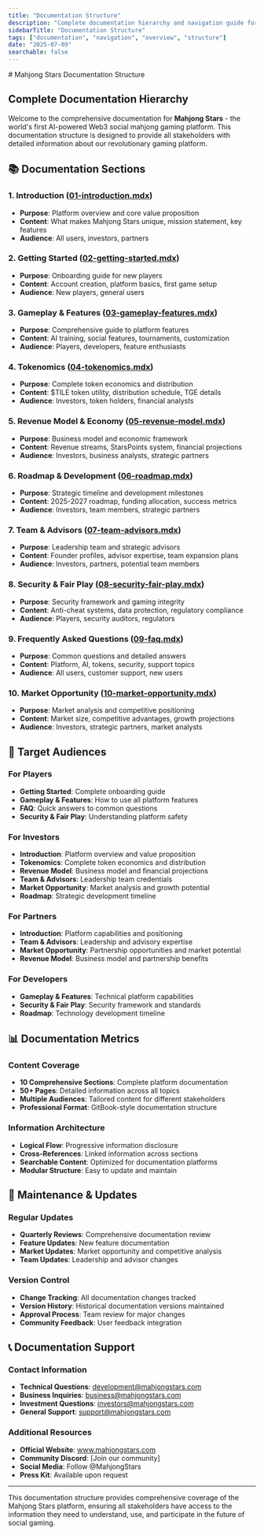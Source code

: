 ```yaml
---
title: "Documentation Structure"
description: "Complete documentation hierarchy and navigation guide for Mahjong Stars platform"
sidebarTitle: "Documentation Structure"
tags: ["documentation", "navigation", "overview", "structure"]
date: "2025-07-09"
searchable: false
---
```

<div data-pagefind-ignore>
# Mahjong Stars Documentation Structure

## Complete Documentation Hierarchy

Welcome to the comprehensive documentation for **Mahjong Stars** - the world's first AI-powered Web3 social mahjong gaming platform. This documentation structure is designed to provide all stakeholders with detailed information about our revolutionary gaming platform.

## 📚 Documentation Sections

### 1. Introduction ([01-introduction.mdx](./01-introduction.mdx))
- **Purpose**: Platform overview and core value proposition
- **Content**: What makes Mahjong Stars unique, mission statement, key features
- **Audience**: All users, investors, partners

### 2. Getting Started ([02-getting-started.mdx](./02-getting-started.mdx))
- **Purpose**: Onboarding guide for new players
- **Content**: Account creation, platform basics, first game setup
- **Audience**: New players, general users

### 3. Gameplay & Features ([03-gameplay-features.mdx](./03-gameplay-features.mdx))
- **Purpose**: Comprehensive guide to platform features
- **Content**: AI training, social features, tournaments, customization
- **Audience**: Players, developers, feature enthusiasts

### 4. Tokenomics ([04-tokenomics.mdx](./04-tokenomics.mdx))
- **Purpose**: Complete token economics and distribution
- **Content**: $TILE token utility, distribution schedule, TGE details
- **Audience**: Investors, token holders, financial analysts

### 5. Revenue Model & Economy ([05-revenue-model.mdx](./05-revenue-model.mdx))
- **Purpose**: Business model and economic framework
- **Content**: Revenue streams, StarsPoints system, financial projections
- **Audience**: Investors, business analysts, strategic partners

### 6. Roadmap & Development ([06-roadmap.mdx](./06-roadmap.mdx))
- **Purpose**: Strategic timeline and development milestones
- **Content**: 2025-2027 roadmap, funding allocation, success metrics
- **Audience**: Investors, team members, strategic partners

### 7. Team & Advisors ([07-team-advisors.mdx](./07-team-advisors.mdx))
- **Purpose**: Leadership team and strategic advisors
- **Content**: Founder profiles, advisor expertise, team expansion plans
- **Audience**: Investors, partners, potential team members

### 8. Security & Fair Play ([08-security-fair-play.mdx](./08-security-fair-play.mdx))
- **Purpose**: Security framework and gaming integrity
- **Content**: Anti-cheat systems, data protection, regulatory compliance
- **Audience**: Players, security auditors, regulators

### 9. Frequently Asked Questions ([09-faq.mdx](./09-faq.mdx))
- **Purpose**: Common questions and detailed answers
- **Content**: Platform, AI, tokens, security, support topics
- **Audience**: All users, customer support, new users

### 10. Market Opportunity ([10-market-opportunity.mdx](./10-market-opportunity.mdx))
- **Purpose**: Market analysis and competitive positioning
- **Content**: Market size, competitive advantages, growth projections
- **Audience**: Investors, strategic partners, market analysts

## 🎯 Target Audiences

### For Players
- **Getting Started**: Complete onboarding guide
- **Gameplay & Features**: How to use all platform features
- **FAQ**: Quick answers to common questions
- **Security & Fair Play**: Understanding platform safety

### For Investors
- **Introduction**: Platform overview and value proposition
- **Tokenomics**: Complete token economics and distribution
- **Revenue Model**: Business model and financial projections
- **Team & Advisors**: Leadership team credentials
- **Market Opportunity**: Market analysis and growth potential
- **Roadmap**: Strategic development timeline

### For Partners
- **Introduction**: Platform capabilities and positioning
- **Team & Advisors**: Leadership and advisory expertise
- **Market Opportunity**: Partnership opportunities and market potential
- **Revenue Model**: Business model and partnership benefits

### For Developers
- **Gameplay & Features**: Technical platform capabilities
- **Security & Fair Play**: Security framework and standards
- **Roadmap**: Technology development timeline

## 📊 Documentation Metrics

### Content Coverage
- **10 Comprehensive Sections**: Complete platform documentation
- **50+ Pages**: Detailed information across all topics
- **Multiple Audiences**: Tailored content for different stakeholders
- **Professional Format**: GitBook-style documentation structure

### Information Architecture
- **Logical Flow**: Progressive information disclosure
- **Cross-References**: Linked information across sections
- **Searchable Content**: Optimized for documentation platforms
- **Modular Structure**: Easy to update and maintain

## 🔄 Maintenance & Updates

### Regular Updates
- **Quarterly Reviews**: Comprehensive documentation review
- **Feature Updates**: New feature documentation
- **Market Updates**: Market opportunity and competitive analysis
- **Team Updates**: Leadership and advisor changes

### Version Control
- **Change Tracking**: All documentation changes tracked
- **Version History**: Historical documentation versions maintained
- **Approval Process**: Team review for major changes
- **Community Feedback**: User feedback integration

## 📞 Documentation Support

### Contact Information
- **Technical Questions**: development@mahjongstars.com
- **Business Inquiries**: business@mahjongstars.com
- **Investment Questions**: investors@mahjongstars.com
- **General Support**: support@mahjongstars.com

### Additional Resources
- **Official Website**: www.mahjongstars.com
- **Community Discord**: [Join our community]
- **Social Media**: Follow @MahjongStars
- **Press Kit**: Available upon request

---

This documentation structure provides comprehensive coverage of the Mahjong Stars platform, ensuring all stakeholders have access to the information they need to understand, use, and participate in the future of social gaming. 
</div>
